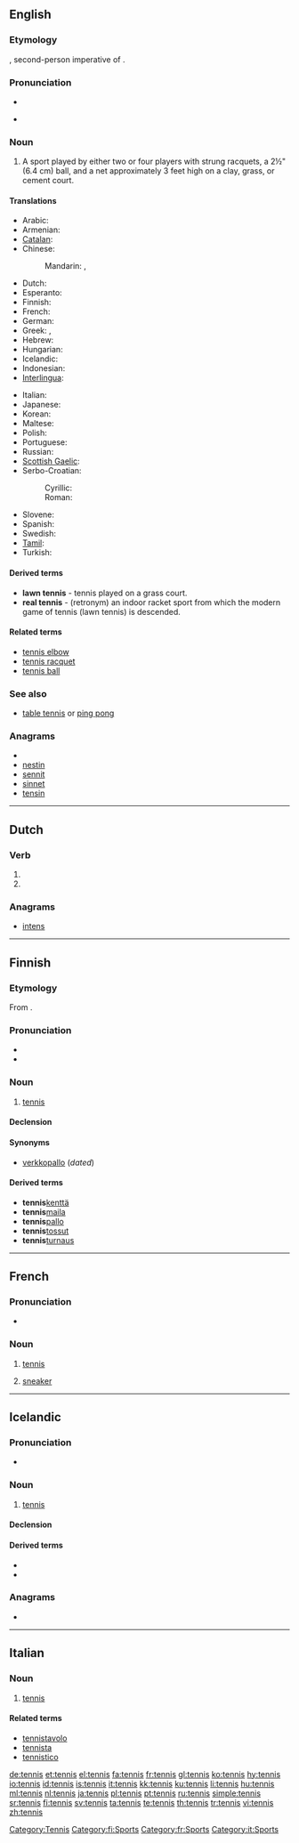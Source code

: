 ==English==
{{commons}}
{{wikipedia}}

===Etymology===
{{etyl|fro}} {{term|tenez|lang=fro}}, second-person imperative of {{term|tenir|lang=fro||hold}}.

===Pronunciation===
* {{IPA|/tɛn.ɪs/}}
* {{a|US}} {{SAMPA|/tE.nIs/}}

===Noun===
{{en-noun|-}}

# {{sport}} A sport played by either two or four players with strung racquets, a 2½" (6.4 cm) ball, and a net approximately 3 feet high on a clay, grass, or cement court.

====Translations====
{{trans-top|sport played by two or four players with strung racquets}}
* Arabic: {{Arab|[[تنس]]}} {{unicode|(tínis, tánis, ténis)}} {{m}}
* Armenian: {{t-|hy|թենիս|tr=t'enis}}
* [[Catalan]]: {{t-|ca|tennis|m}}
* Chinese:
*: Mandarin: {{t-|cmn|網球|sc=Hani}}, {{t-|cmn|网球|tr=wǎngqiú|sc=Hani}}
* Dutch: {{t+|nl|tennis}}
* Esperanto: {{t-|eo|teniso|xs=Esperanto}}
* Finnish: {{t+|fi|tennis}}
* French: {{t+|fr|tennis|m}}
* German: {{t+|de|Tennis|n}}
* Greek: {{t+|el|αντισφαίριση|f|tr=antisfaírisi}}, {{qualifier|colloquial}} {{t|el|τένις|n|tr=ténis}}
* Hebrew: {{t+|he|טניס|m|tr=tenis}}
* Hungarian: {{t+|hu|tenisz}}
* Icelandic: {{t+|is|tennis|m}}
* Indonesian: {{t+|id|tenis|xs=Indonesian}}
* [[Interlingua]]: {{t-|ia|tennis|xs=Interlingua}}
{{trans-mid}}
* Italian: {{t+|it|tennis|m}}
* Japanese: {{t+|ja|テニス|tr=tenisu}}
* Korean: {{t+|ko|테니스|tr=teniseu|sc=Hang}}
* Maltese: {{t-|mt|tenis|xs=Maltese}}
* Polish: {{t-|pl|tenis ziemny|m}}
* Portuguese: {{t+|pt|tênis|m}}
* Russian: {{t+|ru|теннис|m|tr=ténnis}}
* [[Scottish Gaelic]]: {{t-|gd|teanas|m|xs=Scottish Gaelic}}
* Serbo-Croatian:
*: Cyrillic: {{t|sh|тенис|m|alt=те́нис|sc=Cyrl|xs=Serbo-Croatian}}
*: Roman: {{t|sh|tenis|m|alt=ténis|xs=Serbo-Croatian}}
* Slovene: {{t+|sl|tenis|m|alt=ténis}}
* Spanish: {{t+|es|tenis|m}}
* Swedish: {{t+|sv|tennis}}
* [[Tamil]]: {{t|ta|வரிப்பந்தாட்டம்|tr=varippandhaattam|xs=Tamil}}
* Turkish: {{t|tr|tenis}}
{{trans-bottom}}

====Derived terms====
* '''lawn tennis''' - tennis played on a grass court.
* '''real tennis''' - (retronym) an indoor racket sport from which the modern game of tennis (lawn tennis) is descended.

====Related terms====
* [[tennis elbow]]
* [[tennis racquet]]
* [[tennis ball]]

===See also===
* [[table tennis]] or [[ping pong]]

===Anagrams===
* {{alphagram|einnst}}
* [[nestin#English|nestin]]
* [[sennit#English|sennit]]
* [[sinnet#English|sinnet]]
* [[tensin#English|tensin]]

[[Category:Tennis]]

----

==Dutch==

===Verb===
{{infl|nl}}

# {{nl-verb-form|p=1|n=sg|t=pres|m=ind|tennissen}}
# {{nl-verb-form|m=imp|tennissen}}

===Anagrams===
* [[intens#Dutch|intens]]

----

==Finnish==

===Etymology===
From {{etyl|en|fi}} {{term|tennis|lang=en}}.

===Pronunciation===
* {{hyphenation|ten|nis}}
* {{IPA|lang=fi|[ˈtenːis]}}

===Noun===
{{infl|fi|noun}}

# [[#English|tennis]]

====Declension====
{{fi-decl-vastaus|tenni|ä}}

====Synonyms====
* [[verkkopallo]] (''dated'')

====Derived terms====
* '''tennis'''[[kenttä]]
* '''tennis'''[[maila]]
* '''tennis'''[[pallo]]
* '''tennis'''[[tossut]]
* '''tennis'''[[turnaus]]

[[Category:fi:Sports]]

----

==French==

===Pronunciation===
* {{audio|Fr-tennis.ogg|audio}}

===Noun===
{{fr-noun|m|pl=tennis}}

# {{context|usually|_|uncountable|lang=fr}} [[#English|tennis]]
# {{countable|Europe|dated|lang=fr}} [[sneaker]]

[[Category:fr:Sports]]

----

==Icelandic==

===Pronunciation===
* {{IPA|/ˈtʰɛnːɪs/|lang=is}}
*: {{rhymes|ɛnːɪs|lang=is}}

===Noun===
{{is-noun|m|tenniss|-}}

# [[#English|tennis]]

====Declension====
{{is-decl-noun-m-s1|tenn|i|s|pl=-}}

====Derived terms====
* {{l|is|tennisolnbogi}}
* {{l|is|tennisspaði}}

===Anagrams===
* {{l|is|steinn}}

----

==Italian==

===Noun===
{{infl|it|noun|gender=m}} {{inv}}

# [[#English|tennis]]

====Related terms====
* [[tennistavolo]]
* [[tennista]]
* [[tennistico]]

[[Category:it:Sports]]

[[de:tennis]]
[[et:tennis]]
[[el:tennis]]
[[fa:tennis]]
[[fr:tennis]]
[[gl:tennis]]
[[ko:tennis]]
[[hy:tennis]]
[[io:tennis]]
[[id:tennis]]
[[is:tennis]]
[[it:tennis]]
[[kk:tennis]]
[[ku:tennis]]
[[li:tennis]]
[[hu:tennis]]
[[ml:tennis]]
[[nl:tennis]]
[[ja:tennis]]
[[pl:tennis]]
[[pt:tennis]]
[[ru:tennis]]
[[simple:tennis]]
[[sr:tennis]]
[[fi:tennis]]
[[sv:tennis]]
[[ta:tennis]]
[[te:tennis]]
[[th:tennis]]
[[tr:tennis]]
[[vi:tennis]]
[[zh:tennis]]